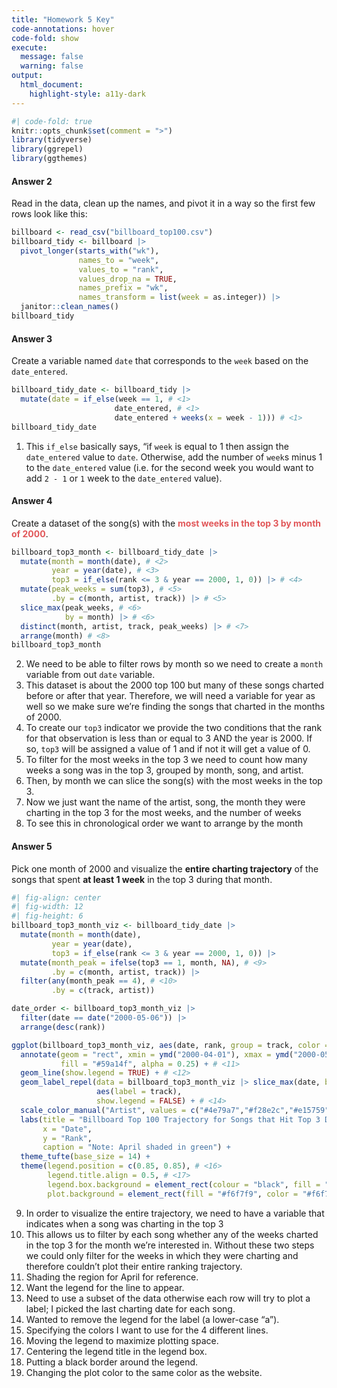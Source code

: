 ```yaml
---
title: "Homework 5 Key"
code-annotations: hover
code-fold: show
execute: 
  message: false
  warning: false
output: 
  html_document:
    highlight-style: a11y-dark
---
```


```r
#| code-fold: true
knitr::opts_chunk$set(comment = ">")
library(tidyverse)
library(ggrepel)
library(ggthemes)
```

#### Answer 2

Read in the data, clean up the names, and pivot it in a way so the first few rows look like this: 

```r
billboard <- read_csv("billboard_top100.csv") 
billboard_tidy <- billboard |> 
  pivot_longer(starts_with("wk"), 
               names_to = "week", 
               values_to = "rank", 
               values_drop_na = TRUE, 
               names_prefix = "wk", 
               names_transform = list(week = as.integer)) |> 
  janitor::clean_names() 
billboard_tidy
```

#### Answer 3

Create a variable named `date` that corresponds to the `week` based on the `date_entered`.

```r
billboard_tidy_date <- billboard_tidy |> 
  mutate(date = if_else(week == 1, # <1>
                       date_entered, # <1>
                       date_entered + weeks(x = week - 1))) # <1>
billboard_tidy_date
```
1. This `if_else` basically says, "if `week` is equal to 1 then assign the `date_entered` value to `date`. Otherwise, add the number of `week`s minus 1 to the `date_entered` value (i.e. for the second week you would want to add `2 - 1` or `1` week to the `date_entered` value). 

#### Answer 4

Create a dataset of the song(s) with the <span style="color:#e15759">**most weeks in the top 3 by month of 2000**</span>.

```r
billboard_top3_month <- billboard_tidy_date |> 
  mutate(month = month(date), # <2>
         year = year(date), # <3> 
         top3 = if_else(rank <= 3 & year == 2000, 1, 0)) |> # <4>
  mutate(peak_weeks = sum(top3), # <5>
         .by = c(month, artist, track)) |> # <5> 
  slice_max(peak_weeks, # <6>
            by = month) |> # <6>
  distinct(month, artist, track, peak_weeks) |> # <7>
  arrange(month) # <8>
billboard_top3_month
```
2. We need to be able to filter rows by month so we need to create a `month` variable from out `date` variable. 
3. This dataset is about the 2000 top 100 but many of these songs charted before or after that year. Therefore, we will need a variable for year as well so we make sure we're finding the songs that charted in the months of 2000. 
4. To create our `top3` indicator we provide the two conditions that the rank for that observation is less than or equal to 3 AND the year is 2000. If so, `top3` will be assigned a value of 1 and if not it will get a value of 0. 
5. To filter for the most weeks in the top 3 we need to count how many weeks a song was in the top 3, grouped by month, song, and artist.
6. Then, by month we can slice the song(s) with the most weeks in the top 3. 
7. Now we just want the name of the artist, song, the month they were charting in the top 3 for the most weeks, and the number of weeks
8. To see this in chronological order we want to arrange by the month

#### Answer 5

Pick one month of 2000 and visualize the **entire charting trajectory** of the songs that spent **at least 1 week** in the top 3 during that month.

```r
#| fig-align: center
#| fig-width: 12
#| fig-height: 6
billboard_top3_month_viz <- billboard_tidy_date |> 
  mutate(month = month(date),
         year = year(date),
         top3 = if_else(rank <= 3 & year == 2000, 1, 0)) |> 
  mutate(month_peak = ifelse(top3 == 1, month, NA), # <9>
         .by = c(month, artist, track)) |> 
  filter(any(month_peak == 4), # <10>
         .by = c(track, artist)) 

date_order <- billboard_top3_month_viz |> 
  filter(date == date("2000-05-06")) |> 
  arrange(desc(rank))

ggplot(billboard_top3_month_viz, aes(date, rank, group = track, color = artist)) + 
  annotate(geom = "rect", xmin = ymd("2000-04-01"), xmax = ymd("2000-05-01"), ymin = 0, ymax = 85, # <11>
           fill = "#59a14f", alpha = 0.25) + # <11>
  geom_line(show.legend = TRUE) + # <12> 
  geom_label_repel(data = billboard_top3_month_viz |> slice_max(date, by = track), # <13>
                   aes(label = track), 
                   show.legend = FALSE) + # <14>
  scale_color_manual("Artist", values = c("#4e79a7","#f28e2c","#e15759","#76b7b2")) + # <15>
  labs(title = "Billboard Top 100 Trajectory for Songs that Hit Top 3 During April 2000", 
       x = "Date", 
       y = "Rank", 
       caption = "Note: April shaded in green") + 
  theme_tufte(base_size = 14) + 
  theme(legend.position = c(0.85, 0.85), # <16>
        legend.title.align = 0.5, # <17>
        legend.box.background = element_rect(colour = "black", fill = "#f6f7f9"), # <18>
        plot.background = element_rect(fill = "#f6f7f9", color = "#f6f7f9")) # <19>
```
9. In order to visualize the entire trajectory, we need to have a variable that indicates when a song was charting in the top 3 
10. This allows us to filter by each song whether any of the weeks charted in the top 3 for the month we're interested in. Without these two steps we could only filter for the weeks in which they were charting and therefore couldn't plot their entire ranking trajectory. 
11. Shading the region for April for reference.
12. Want the legend for the line to appear.
13. Need to use a subset of the data otherwise each row will try to plot a label; I picked the last charting date for each song. 
14. Wanted to remove the legend for the label (a lower-case "a").
15. Specifying the colors I want to use for the 4 different lines. 
16. Moving the legend to maximize plotting space. 
17. Centering the legend title in the legend box.
18. Putting a black border around the legend.
19. Changing the plot color to the same color as the website. 
